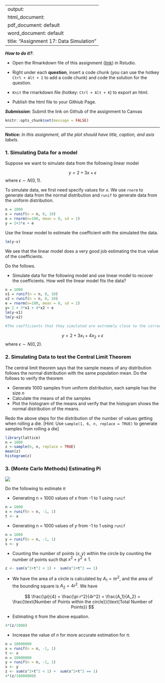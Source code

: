 
---
output: 
  html_document:
  pdf_document: default
  word_document: default
title: "Assignment 17: Data Simulation"
---

***How to do it?***: 

- Open the Rmarkdown file of this assignment ([link](assignment17.Rmd)) in Rstudio. 

- Right under each **question**, insert  a code chunk (you can use the hotkey `Ctrl + Alt + I` to add a code chunk) and code the solution for the question. 

- `Knit` the rmarkdown file (hotkey: `Ctrl + Alt + K`) to export an html.  

-  Publish the html file to your Githiub Page. 

***Submission***: Submit the link on Github of the assignment to Canvas

```r
knitr::opts_chunk$set(message = FALSE)
```


-------

**Notice:** *In this assignment, all the plot should have title, caption, and axis labels. *

### 1. Simulating Data for a model

Suppose we want to simulate data from the following linear model

$$
y = 2 + 3 x + \epsilon
$$
where $\epsilon \sim N(0, 1)$. 

To simulate data, we first need specify values for $x$.  We use `rnorm` to generate data from the normal distribution and `runif` to generate data from the uniform distribution.

```r
n = 1000
x = runif(n = n, 0, 10)
e = rnorm(n=100, mean = 0, sd = 1)
y = 2+3*x + e
```
Use the linear model to estimate the coefficient with the simulated the data. 

```r
lm(y~x)
```

We see that the linear model does a very good job estimating the true value of the coefficients.

Do the follows.

- Simulate data for the following model and use linear model to recover the coefficients. How well the linear model fits the data?

```r
n = 1000
x1 = runif(n = n, 0, 10)
x2 = runif(n = n, 0, 10)
e = rnorm(n=100, mean = 0, sd = 2)
y= 2 + 3*x1 + 4*x2 + e
lm(y~x1)
lm(y~x2)

#The coefficients that they simulated are extremely close to the correct 3 and 4 coefficients in the problem. That means that the linear model is fitting the data accurately and extremely well.#
```

$$
y = 2 + 3 x_1 + 4x_2 + \epsilon
$$
where $\epsilon \sim N(0, 2)$. 

### 2. Simulating Data to test the Central Limit Theorem

The central limit theorem says that the sample means of any distribution follows the normal distribution with the same population mean. Do the follows to verify the theorem

- Generate 1000 samples from uniform distribution, each sample has the size $n$
- Calculate the means of all the samples
- Plot the histogram of the means and verify that the histogram shows the normal distribution of the means. 

Redo the above steps for the distribution of the number of values getting when rolling a die. [Hint: Use `sample(1, 6, n, replace = TRUE)` to generate samples from rolling a die]
```r
library(lattice)
n = 1000
z <-sample(6, n, replace = TRUE)
mean(z)
histogram(z)


```

### 3. (Monte Carlo Methods) Estimating Pi

![](sim.png)

Do the following to estimate $\pi$

- Generating n = 1000 values of $x$ from -1 to 1 using `runif`
```r
n = 1000
x = runif(n = n, -1, 1)
t <- x
```


- Generating n = 1000 values of $y$ from -1 to 1 using `runif`
```r
n = 1000
y = runif(n = n, -1, 1)
s <- y
```

- Counting the number of points $(x,y)$ within the circle by counting the number of points such that $x^2 + y^2 \leq 1$. 
```r
z <- sum(s^2+t^2 < 1) +  sum(s^2+t^2 == 1)
```

- We have the area of a circle is calculated by $A_1 = \pi r^2$, and the area of the bounding square is $A_2 = 4r^2$. We have

$$
\frac{\pi}{4} = \frac{\pi r^2}{4r^2} = \frac{A_1}{A_2} = \frac{\text{Number of Points within the circle}}{\text{Total Number of Points}}
$$

- Estimating $\pi$ from the above equation.
```r
4*(z/1000)
```

- Increase the value of $n$ for more accurate estimation for $\pi$.
```r
n = 10000000
x = runif(n = n, -1, 1)
t <- x
n = 10000000
y = runif(n = n, -1, 1)
s <- y
z <- sum(s^2+t^2 < 1) +  sum(s^2+t^2 == 1)
4*(z/10000000)

```


